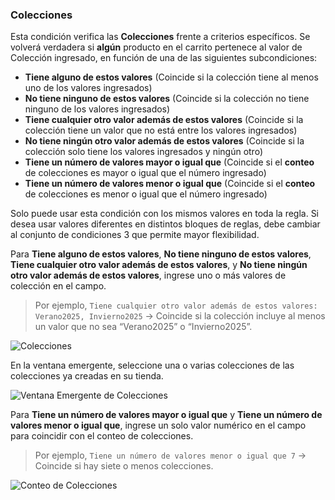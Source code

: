 ### Colecciones

Esta condición verifica las **Colecciones** frente a criterios específicos. Se volverá verdadera si **algún** producto en el carrito pertenece al valor de Colección ingresado, en función de una de las siguientes subcondiciones:

- **Tiene alguno de estos valores** (Coincide si la colección tiene al menos uno de los valores ingresados)  
- **No tiene ninguno de estos valores** (Coincide si la colección no tiene ninguno de los valores ingresados)  
- **Tiene cualquier otro valor además de estos valores** (Coincide si la colección tiene un valor que no está entre los valores ingresados)  
- **No tiene ningún otro valor además de estos valores** (Coincide si la colección solo tiene los valores ingresados y ningún otro)  
- **Tiene un número de valores mayor o igual que** (Coincide si el **conteo** de colecciones es mayor o igual que el número ingresado)  
- **Tiene un número de valores menor o igual que** (Coincide si el **conteo** de colecciones es menor o igual que el número ingresado)  

<Warning>
  Solo puede usar esta condición con los mismos valores en toda la regla. Si desea usar valores diferentes en distintos bloques de reglas, debe cambiar al conjunto de condiciones 3 que permite mayor flexibilidad.
</Warning>

Para **Tiene alguno de estos valores**, **No tiene ninguno de estos valores**, **Tiene cualquier otro valor además de estos valores**, y **No tiene ningún otro valor además de estos valores**, ingrese uno o más valores de colección en el campo.

> Por ejemplo, `Tiene cualquier otro valor además de estos valores: Verano2025, Invierno2025` → Coincide si la colección incluye al menos un valor que no sea “Verano2025” o “Invierno2025”.

<img
  src="/images/essentials/condition-sets/collections.webp"
  alt="Colecciones"
/>

En la ventana emergente, seleccione una o varias colecciones de las colecciones ya creadas en su tienda.

<img
  src="/images/essentials/condition-sets/popup-collections.webp"
  alt="Ventana Emergente de Colecciones"
/>

Para **Tiene un número de valores mayor o igual que** y **Tiene un número de valores menor o igual que**, ingrese un solo valor numérico en el campo para coincidir con el conteo de colecciones.

> Por ejemplo, `Tiene un número de valores menor o igual que 7` → Coincide si hay siete o menos colecciones.

<img
  src="/images/essentials/condition-sets/count-collections.webp"
  alt="Conteo de Colecciones"
/>
